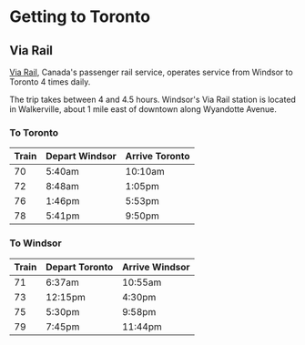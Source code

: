 # Getting to Toronto

## Via Rail

[Via Rail](https://www.viarail.ca/en), Canada's passenger rail service, operates service from Windsor to Toronto 4 times daily.

The trip takes between 4 and 4.5 hours. Windsor's Via Rail station is located in Walkerville, about 1 mile east of downtown along Wyandotte Avenue.

### To Toronto

| Train | Depart Windsor | Arrive Toronto |
|-------|----------------|----------------|
| 70    | 5:40am         | 10:10am        |
| 72    | 8:48am         | 1:05pm         |
| 76    | 1:46pm         | 5:53pm         |
| 78    | 5:41pm         | 9:50pm         |

### To Windsor

| Train | Depart Toronto | Arrive Windsor |
|-------|----------------|----------------|
| 71    | 6:37am         | 10:55am        |
| 73    | 12:15pm        | 4:30pm         |
| 75    | 5:30pm         | 9:58pm         |
| 79    | 7:45pm         | 11:44pm        |
